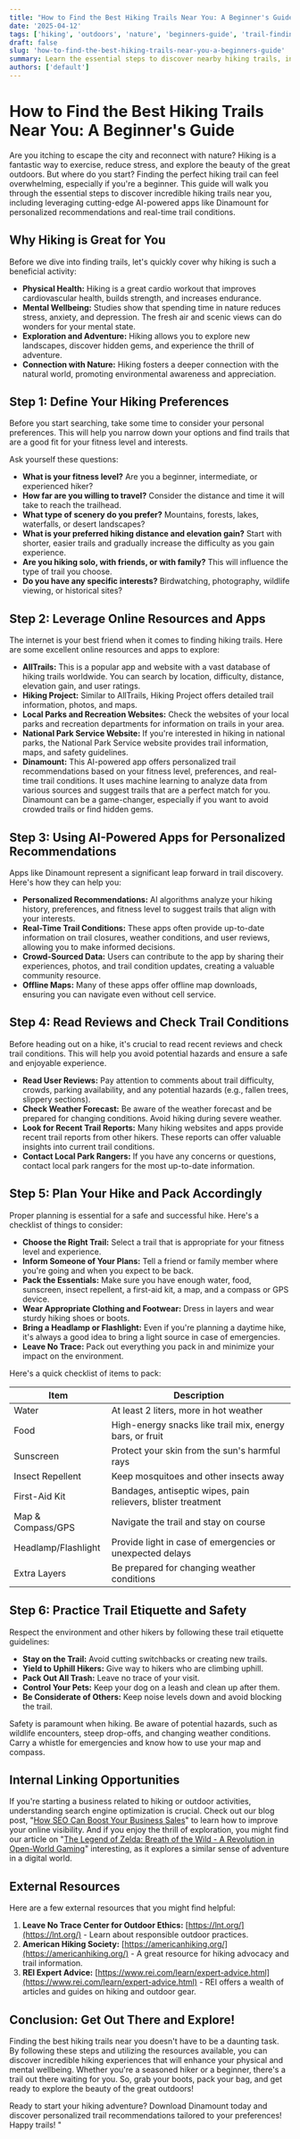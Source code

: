 ```yaml
---
title: "How to Find the Best Hiking Trails Near You: A Beginner's Guide"
date: '2025-04-12'
tags: ['hiking', 'outdoors', 'nature', 'beginners-guide', 'trail-finding']
draft: false
slug: 'how-to-find-the-best-hiking-trails-near-you-a-beginners-guide'
summary: Learn the essential steps to discover nearby hiking trails, including leveraging AI-powered apps like Dinamount for personalized recommendations and real-time trail conditions.
authors: ['default']
---
```


# How to Find the Best Hiking Trails Near You: A Beginner's Guide

Are you itching to escape the city and reconnect with nature? Hiking is a fantastic way to exercise, reduce stress, and explore the beauty of the great outdoors. But where do you start? Finding the perfect hiking trail can feel overwhelming, especially if you're a beginner. This guide will walk you through the essential steps to discover incredible hiking trails near you, including leveraging cutting-edge AI-powered apps like Dinamount for personalized recommendations and real-time trail conditions.

## Why Hiking is Great for You

Before we dive into finding trails, let's quickly cover why hiking is such a beneficial activity:

- **Physical Health:** Hiking is a great cardio workout that improves cardiovascular health, builds strength, and increases endurance.
- **Mental Wellbeing:** Studies show that spending time in nature reduces stress, anxiety, and depression. The fresh air and scenic views can do wonders for your mental state.
- **Exploration and Adventure:** Hiking allows you to explore new landscapes, discover hidden gems, and experience the thrill of adventure.
- **Connection with Nature:** Hiking fosters a deeper connection with the natural world, promoting environmental awareness and appreciation.

## Step 1: Define Your Hiking Preferences

Before you start searching, take some time to consider your personal preferences. This will help you narrow down your options and find trails that are a good fit for your fitness level and interests.

Ask yourself these questions:

- **What is your fitness level?** Are you a beginner, intermediate, or experienced hiker?
- **How far are you willing to travel?** Consider the distance and time it will take to reach the trailhead.
- **What type of scenery do you prefer?** Mountains, forests, lakes, waterfalls, or desert landscapes?
- **What is your preferred hiking distance and elevation gain?** Start with shorter, easier trails and gradually increase the difficulty as you gain experience.
- **Are you hiking solo, with friends, or with family?** This will influence the type of trail you choose.
- **Do you have any specific interests?** Birdwatching, photography, wildlife viewing, or historical sites?

## Step 2: Leverage Online Resources and Apps

The internet is your best friend when it comes to finding hiking trails. Here are some excellent online resources and apps to explore:

- **AllTrails:** This is a popular app and website with a vast database of hiking trails worldwide. You can search by location, difficulty, distance, elevation gain, and user ratings.
- **Hiking Project:** Similar to AllTrails, Hiking Project offers detailed trail information, photos, and maps.
- **Local Parks and Recreation Websites:** Check the websites of your local parks and recreation departments for information on trails in your area.
- **National Park Service Website:** If you're interested in hiking in national parks, the National Park Service website provides trail information, maps, and safety guidelines.
- **Dinamount:** This AI-powered app offers personalized trail recommendations based on your fitness level, preferences, and real-time trail conditions. It uses machine learning to analyze data from various sources and suggest trails that are a perfect match for you. Dinamount can be a game-changer, especially if you want to avoid crowded trails or find hidden gems.

## Step 3: Using AI-Powered Apps for Personalized Recommendations

Apps like Dinamount represent a significant leap forward in trail discovery. Here's how they can help you:

- **Personalized Recommendations:** AI algorithms analyze your hiking history, preferences, and fitness level to suggest trails that align with your interests.
- **Real-Time Trail Conditions:** These apps often provide up-to-date information on trail closures, weather conditions, and user reviews, allowing you to make informed decisions.
- **Crowd-Sourced Data:** Users can contribute to the app by sharing their experiences, photos, and trail condition updates, creating a valuable community resource.
- **Offline Maps:** Many of these apps offer offline map downloads, ensuring you can navigate even without cell service.

## Step 4: Read Reviews and Check Trail Conditions

Before heading out on a hike, it's crucial to read recent reviews and check trail conditions. This will help you avoid potential hazards and ensure a safe and enjoyable experience.

- **Read User Reviews:** Pay attention to comments about trail difficulty, crowds, parking availability, and any potential hazards (e.g., fallen trees, slippery sections).
- **Check Weather Forecast:** Be aware of the weather forecast and be prepared for changing conditions. Avoid hiking during severe weather.
- **Look for Recent Trail Reports:** Many hiking websites and apps provide recent trail reports from other hikers. These reports can offer valuable insights into current trail conditions.
- **Contact Local Park Rangers:** If you have any concerns or questions, contact local park rangers for the most up-to-date information.

## Step 5: Plan Your Hike and Pack Accordingly

Proper planning is essential for a safe and successful hike. Here's a checklist of things to consider:

- **Choose the Right Trail:** Select a trail that is appropriate for your fitness level and experience.
- **Inform Someone of Your Plans:** Tell a friend or family member where you're going and when you expect to be back.
- **Pack the Essentials:** Make sure you have enough water, food, sunscreen, insect repellent, a first-aid kit, a map, and a compass or GPS device.
- **Wear Appropriate Clothing and Footwear:** Dress in layers and wear sturdy hiking shoes or boots.
- **Bring a Headlamp or Flashlight:** Even if you're planning a daytime hike, it's always a good idea to bring a light source in case of emergencies.
- **Leave No Trace:** Pack out everything you pack in and minimize your impact on the environment.

Here's a quick checklist of items to pack:

| Item                | Description                                                   |
| ------------------- | ------------------------------------------------------------- |
| Water               | At least 2 liters, more in hot weather                        |
| Food                | High-energy snacks like trail mix, energy bars, or fruit      |
| Sunscreen           | Protect your skin from the sun's harmful rays                 |
| Insect Repellent    | Keep mosquitoes and other insects away                        |
| First-Aid Kit       | Bandages, antiseptic wipes, pain relievers, blister treatment |
| Map & Compass/GPS   | Navigate the trail and stay on course                         |
| Headlamp/Flashlight | Provide light in case of emergencies or unexpected delays     |
| Extra Layers        | Be prepared for changing weather conditions                   |

## Step 6: Practice Trail Etiquette and Safety

Respect the environment and other hikers by following these trail etiquette guidelines:

- **Stay on the Trail:** Avoid cutting switchbacks or creating new trails.
- **Yield to Uphill Hikers:** Give way to hikers who are climbing uphill.
- **Pack Out All Trash:** Leave no trace of your visit.
- **Control Your Pets:** Keep your dog on a leash and clean up after them.
- **Be Considerate of Others:** Keep noise levels down and avoid blocking the trail.

Safety is paramount when hiking. Be aware of potential hazards, such as wildlife encounters, steep drop-offs, and changing weather conditions. Carry a whistle for emergencies and know how to use your map and compass.

## Internal Linking Opportunities

If you're starting a business related to hiking or outdoor activities, understanding search engine optimization is crucial. Check out our blog post, \"[How SEO Can Boost Your Business Sales](seo-business-sales)\" to learn how to improve your online visibility. And if you enjoy the thrill of exploration, you might find our article on \"[The Legend of Zelda: Breath of the Wild - A Revolution in Open-World Gaming](zelda-botw)\" interesting, as it explores a similar sense of adventure in a digital world.

## External Resources

Here are a few external resources that you might find helpful:

1.  **Leave No Trace Center for Outdoor Ethics:** [https://lnt.org/](https://lnt.org/) - Learn about responsible outdoor practices.
2.  **American Hiking Society:** [https://americanhiking.org/](https://americanhiking.org/) - A great resource for hiking advocacy and trail information.
3.  **REI Expert Advice:** [https://www.rei.com/learn/expert-advice.html](https://www.rei.com/learn/expert-advice.html) - REI offers a wealth of articles and guides on hiking and outdoor gear.

## Conclusion: Get Out There and Explore!

Finding the best hiking trails near you doesn't have to be a daunting task. By following these steps and utilizing the resources available, you can discover incredible hiking experiences that will enhance your physical and mental wellbeing. Whether you're a seasoned hiker or a beginner, there's a trail out there waiting for you. So, grab your boots, pack your bag, and get ready to explore the beauty of the great outdoors!

Ready to start your hiking adventure? Download Dinamount today and discover personalized trail recommendations tailored to your preferences! Happy trails!
"
